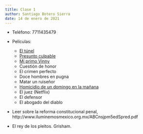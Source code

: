```yaml
---
title: Clase 1
author: Santiago Botero Sierra
date: 14 de enero de 2021
---
```


+ Teléfono: 7711435479

+ Películas:
    - [El túnel](https://www.youtube.com/watch?v=LbB3GpJDJ_M)
    - [Presunto culpable](https://www.youtube.com/watch?v=jw901iRgSh4)
    - [Mi primo Vinny](https://www.youtube.com/watch?v=jw901iRgSh4 )
    - Cuestión de honor
    - El crimen perfecto
    - Doce hombres en pugna
    - Matar un ruiseñor
    - [Homicidio de un domingo en la mañana](https://www.youtube.com/watch?v=H4wjb1V6FLw)
    - El juez (Netflix)
    - El defensor
    - El abogado del diablo
+ Leer sobre la reforma constitucional penal, http://www.iluminemosmexico.org.mx/ABCnsjpm5edSpred.pdf
+ El rey de los pleitos. Grisham.
